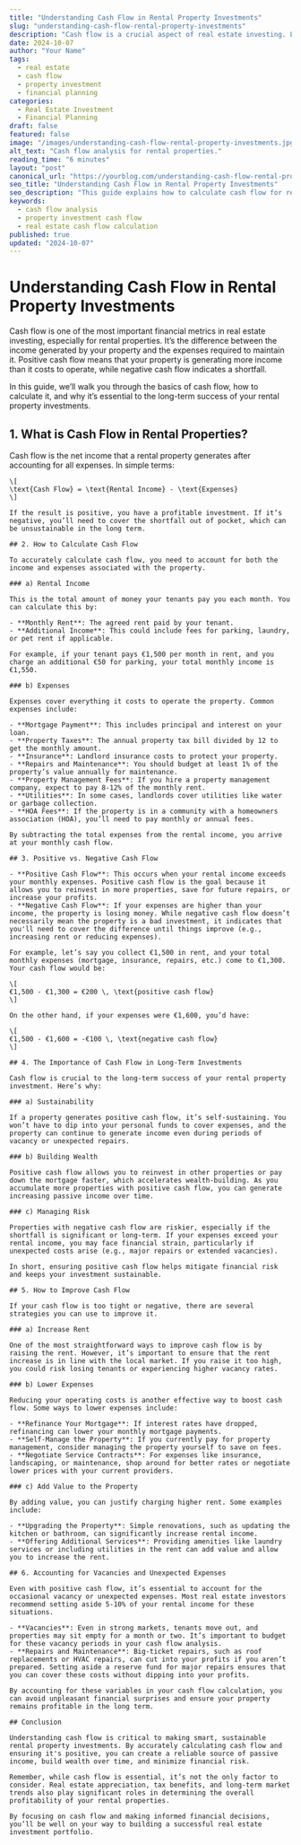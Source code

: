 ```yaml
---
title: "Understanding Cash Flow in Rental Property Investments"
slug: "understanding-cash-flow-rental-property-investments"
description: "Cash flow is a crucial aspect of real estate investing. Learn how to calculate and interpret cash flow, and why it's important for long-term property investment success."
date: 2024-10-07
author: "Your Name"
tags:
  - real estate
  - cash flow
  - property investment
  - financial planning
categories:
  - Real Estate Investment
  - Financial Planning
draft: false
featured: false
image: "/images/understanding-cash-flow-rental-property-investments.jpg"
alt_text: "Cash flow analysis for rental properties."
reading_time: "6 minutes"
layout: "post"
canonical_url: "https://yourblog.com/understanding-cash-flow-rental-property-investments"
seo_title: "Understanding Cash Flow in Rental Property Investments"
seo_description: "This guide explains how to calculate cash flow for rental properties and why cash flow is essential for a successful real estate investment strategy."
keywords:
  - cash flow analysis
  - property investment cash flow
  - real estate cash flow calculation
published: true
updated: "2024-10-07"
---
```


# Understanding Cash Flow in Rental Property Investments

Cash flow is one of the most important financial metrics in real estate investing, especially for rental properties. It’s the difference between the income generated by your property and the expenses required to maintain it. Positive cash flow means that your property is generating more income than it costs to operate, while negative cash flow indicates a shortfall.

In this guide, we’ll walk you through the basics of cash flow, how to calculate it, and why it’s essential to the long-term success of your rental property investments.

## 1. What is Cash Flow in Rental Properties?

Cash flow is the net income that a rental property generates after accounting for all expenses. In simple terms:

```
\[
\text{Cash Flow} = \text{Rental Income} - \text{Expenses}
\]

If the result is positive, you have a profitable investment. If it’s negative, you’ll need to cover the shortfall out of pocket, which can be unsustainable in the long term.

## 2. How to Calculate Cash Flow

To accurately calculate cash flow, you need to account for both the income and expenses associated with the property.

### a) Rental Income

This is the total amount of money your tenants pay you each month. You can calculate this by:

- **Monthly Rent**: The agreed rent paid by your tenant.
- **Additional Income**: This could include fees for parking, laundry, or pet rent if applicable.

For example, if your tenant pays €1,500 per month in rent, and you charge an additional €50 for parking, your total monthly income is €1,550.

### b) Expenses

Expenses cover everything it costs to operate the property. Common expenses include:

- **Mortgage Payment**: This includes principal and interest on your loan.
- **Property Taxes**: The annual property tax bill divided by 12 to get the monthly amount.
- **Insurance**: Landlord insurance costs to protect your property.
- **Repairs and Maintenance**: You should budget at least 1% of the property’s value annually for maintenance.
- **Property Management Fees**: If you hire a property management company, expect to pay 8-12% of the monthly rent.
- **Utilities**: In some cases, landlords cover utilities like water or garbage collection.
- **HOA Fees**: If the property is in a community with a homeowners association (HOA), you’ll need to pay monthly or annual fees.

By subtracting the total expenses from the rental income, you arrive at your monthly cash flow.

## 3. Positive vs. Negative Cash Flow

- **Positive Cash Flow**: This occurs when your rental income exceeds your monthly expenses. Positive cash flow is the goal because it allows you to reinvest in more properties, save for future repairs, or increase your profits.
- **Negative Cash Flow**: If your expenses are higher than your income, the property is losing money. While negative cash flow doesn’t necessarily mean the property is a bad investment, it indicates that you'll need to cover the difference until things improve (e.g., increasing rent or reducing expenses).

For example, let’s say you collect €1,500 in rent, and your total monthly expenses (mortgage, insurance, repairs, etc.) come to €1,300. Your cash flow would be:

\[
€1,500 - €1,300 = €200 \, \text{positive cash flow}
\]

On the other hand, if your expenses were €1,600, you’d have:

\[
€1,500 - €1,600 = -€100 \, \text{negative cash flow}
\]

## 4. The Importance of Cash Flow in Long-Term Investments

Cash flow is crucial to the long-term success of your rental property investment. Here’s why:

### a) Sustainability

If a property generates positive cash flow, it’s self-sustaining. You won’t have to dip into your personal funds to cover expenses, and the property can continue to generate income even during periods of vacancy or unexpected repairs.

### b) Building Wealth

Positive cash flow allows you to reinvest in other properties or pay down the mortgage faster, which accelerates wealth-building. As you accumulate more properties with positive cash flow, you can generate increasing passive income over time.

### c) Managing Risk

Properties with negative cash flow are riskier, especially if the shortfall is significant or long-term. If your expenses exceed your rental income, you may face financial strain, particularly if unexpected costs arise (e.g., major repairs or extended vacancies).

In short, ensuring positive cash flow helps mitigate financial risk and keeps your investment sustainable.

## 5. How to Improve Cash Flow

If your cash flow is too tight or negative, there are several strategies you can use to improve it.

### a) Increase Rent

One of the most straightforward ways to improve cash flow is by raising the rent. However, it’s important to ensure that the rent increase is in line with the local market. If you raise it too high, you could risk losing tenants or experiencing higher vacancy rates.

### b) Lower Expenses

Reducing your operating costs is another effective way to boost cash flow. Some ways to lower expenses include:

- **Refinance Your Mortgage**: If interest rates have dropped, refinancing can lower your monthly mortgage payments.
- **Self-Manage the Property**: If you currently pay for property management, consider managing the property yourself to save on fees.
- **Negotiate Service Contracts**: For expenses like insurance, landscaping, or maintenance, shop around for better rates or negotiate lower prices with your current providers.

### c) Add Value to the Property

By adding value, you can justify charging higher rent. Some examples include:

- **Upgrading the Property**: Simple renovations, such as updating the kitchen or bathroom, can significantly increase rental income.
- **Offering Additional Services**: Providing amenities like laundry services or including utilities in the rent can add value and allow you to increase the rent.

## 6. Accounting for Vacancies and Unexpected Expenses

Even with positive cash flow, it’s essential to account for the occasional vacancy or unexpected expenses. Most real estate investors recommend setting aside 5-10% of your rental income for these situations.

- **Vacancies**: Even in strong markets, tenants move out, and properties may sit empty for a month or two. It’s important to budget for these vacancy periods in your cash flow analysis.
- **Repairs and Maintenance**: Big-ticket repairs, such as roof replacements or HVAC repairs, can cut into your profits if you aren’t prepared. Setting aside a reserve fund for major repairs ensures that you can cover these costs without dipping into your profits.

By accounting for these variables in your cash flow calculation, you can avoid unpleasant financial surprises and ensure your property remains profitable in the long term.

## Conclusion

Understanding cash flow is critical to making smart, sustainable rental property investments. By accurately calculating cash flow and ensuring it's positive, you can create a reliable source of passive income, build wealth over time, and minimize financial risk.

Remember, while cash flow is essential, it’s not the only factor to consider. Real estate appreciation, tax benefits, and long-term market trends also play significant roles in determining the overall profitability of your rental properties.

By focusing on cash flow and making informed financial decisions, you’ll be well on your way to building a successful real estate investment portfolio.
```
